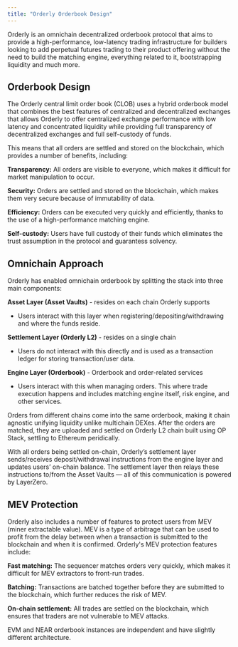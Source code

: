 ```yaml
---
title: "Orderly Orderbook Design"
---
```


Orderly is an omnichain decentralized orderbook protocol that aims to provide a high-performance, low-latency trading infrastructure for builders looking to add perpetual futures trading to their product offering without the need to build the matching engine, everything related to it, bootstrapping liquidity and much more.

## Orderbook Design

The Orderly central limit order book (CLOB) uses a hybrid orderbook model that combines the best features of centralized and decentralized exchanges that allows Orderly to offer centralized exchange performance with low latency and concentrated liquidity while providing full transparency of decentralized exchanges and full self-custody of funds.

This means that all orders are settled and stored on the blockchain, which provides a number of benefits, including:

**Transparency:** All orders are visible to everyone, which makes it difficult for market manipulation to occur.

**Security:** Orders are settled and stored on the blockchain, which makes them very secure because of immutability of data.

**Efficiency:** Orders can be executed very quickly and efficiently, thanks to the use of a high-performance matching engine.

**Self-custody:** Users have full custody of their funds which eliminates the trust assumption in the protocol and guarantess solvency.

## Omnichain Approach

Orderly has enabled omnichain orderbook by splitting the stack into three main components:

**Asset Layer (Asset Vaults)** \- resides on each chain Orderly supports

- Users interact with this layer when registering/depositing/withdrawing and where the funds reside.

**Settlement Layer (Orderly L2)** \- resides on a single chain

- Users do not interact with this directly and is used as a transaction ledger for storing transaction/user data.

**Engine Layer (Orderbook)** \- Orderbook and order-related services

- Users interact with this when managing orders. This where trade execution happens and includes matching engine itself, risk engine, and other services.

Orders from different chains come into the same orderbook, making it chain agnostic unifying liquidity unlike multichain DEXes. After the orders are matched, they are uploaded and settled on Orderly L2 chain built using OP Stack, settling to Ethereum peridically.

With all orders being settled on-chain, Orderly’s settlement layer sends/receives deposit/withdrawal instructions from the engine layer and updates users’ on-chain balance. The settlement layer then relays these instructions to/from the Asset Vaults — all of this communication is powered by LayerZero.

## MEV Protection

Orderly also includes a number of features to protect users from MEV (miner extractable value). MEV is a type of arbitrage that can be used to profit from the delay between when a transaction is submitted to the blockchain and when it is confirmed. Orderly's MEV protection features include:

**Fast matching:** The sequencer matches orders very quickly, which makes it difficult for MEV extractors to front-run trades.

**Batching:** Transactions are batched together before they are submitted to the blockchain, which further reduces the risk of MEV.

**On-chain settlement:** All trades are settled on the blockchain, which ensures that traders are not vulnerable to MEV attacks.

<Note>
  EVM and NEAR orderbook instances are independent and have slightly different architecture.
</Note>
